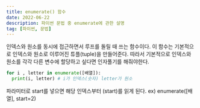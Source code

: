 ```yaml
---
title: enumerate() 함수
date: 2022-06-22
description: 파이썬 문법 중 enumerate에 관한 설명
tag: [파이썬, 문법]
---
```


인덱스와 원소를 동시에 접근하면서 루프를 돌릴 때 쓰는 함수이다.
이 함수는 기본적으로 인덱스와 원소로 이루어진 튜플(tuple)을 만들어준다.
따라서 기본적으로 인덱스와 원소를 각각 다른 변수에 할당하고 싶다면 인자풀기를 해줘야한다.
```python
for i , letter in enumerate([배열]):
  print(i, letter) # i가 인덱스(숫자) letter가 원소
```
파라미터로 start를 넣으면 해당 인덱스부터 (start)를 읽게 된다.
ex) enumerate([배열], start=2)
